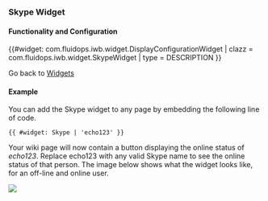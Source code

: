 === Skype Widget ===

==== Functionality and Configuration ====

{{#widget: com.fluidops.iwb.widget.DisplayConfigurationWidget
| clazz = com.fluidops.iwb.widget.SkypeWidget
| type = DESCRIPTION
}}


Go back to [[Help:Widgets | Widgets ]]

==== Example ====

You can add the Skype widget to any page by embedding the following line of code.

<source>
{{ #widget: Skype | 'echo123' }}
</source>

Your wiki page will now contain a button displaying the online status of ''echo123''. Replace echo123 with any valid Skype name to see the online status of that person.  The image below shows what the widget looks like, for an off-line and online user.

<img src="../images/help/skypeWidget.png" />
